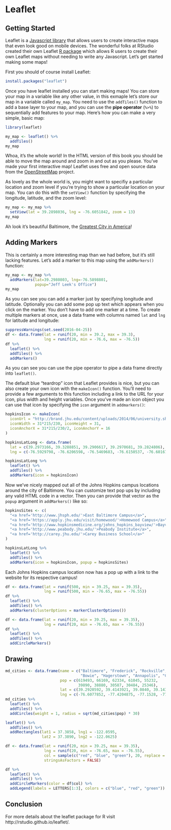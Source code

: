 # Leaflet

## Getting Started

Leaflet is a [Javascript library](http://leafletjs.com/) that allows users to
create interactive maps that even look good on mobile devices. The wonderful
folks at RStudio created their own Leaflet [R package](https://github.com/rstudio/leaflet)
which allows R users to create their own Leaflet maps without needing to write
any Javascript. Let's get started making some maps!

First you should of course install Leaflet:

```r
install.packages("leaflet")
```

Once you have leaflet installed you can start making maps! You can store your
map in a variable like any other value, in this exmaple let's store our map in
a variable called `my_map`. You need to use the `addTiles()` function to add
a base layer to your map, and you can use the **pipe operator** (`%>%`) to
sequentially add features to your map. Here's how you can make a very simple,
basic map:

```r
library(leaflet)

my_map <- leaflet() %>%
  addTiles()
my_map
```

Whoa, it's the whole world! In the HTML version of this book you should be able
to move the map around and zoom in and out as you please. You've made your first
interactive map! Leaflet uses free and open source data from the
[OpenStreetMap](https://www.openstreetmap.org/) project.

As lovely as the whole world is, you might want to specifiy a particular 
location and zoom level if you're trying to show a particular location on your
map. You can do this with the `setView()` function by specifying the longitude,
latitude, and the zoom level:

```r
my_map <- my_map %>%
  setView(lat = 39.2898036, lng = -76.6051842, zoom = 13)
my_map
```

Ah look it's beautiful Baltimore, the
[Greatest City in America](https://flic.kr/p/aQsDaT)! 

## Adding Markers

This is certainly a more
interesting map than we had before, but it's still lacking features. Let's add
a marker to this map using the `addMarkers()` function:

```r
my_map <- my_map %>%
  addMarkers(lat=39.2980803, lng=-76.5898801, 
             popup="Jeff Leek's Office")
my_map
```

As you can see you can add a marker just by specifying longitude and latitude.
Optionally you can add some pop up text which appears when you click on the
marker. You don't have to add one marker at a time. To create multiple markers
at once, use a data frame with columns named `lat` and `lng` for latitude and
longitude:

```r
suppressWarnings(set.seed(2016-04-25))
df <- data.frame(lat = runif(20, min = 39.2, max = 39.3),
                 lng = runif(20, min = -76.6, max = -76.5))
df %>% 
  leaflet() %>%
  addTiles() %>%
  addMarkers()
```

As you can see you can use the pipe operator to pipe a data frame directly into
`leaflet()`.

The default blue "teardrop" icon that Leaflet provides is nice, but you can also
create your own icon with the `makeIcon()` function. You'll need to provide a
few arguments to this function including a link to the URL for your icon, plus
width and height variables. Once you've made an icon object you can use that
icon by specifying the `icon` argument in `addmarkers()`:

```r
hopkinsIcon <- makeIcon(
  iconUrl = "http://brand.jhu.edu/content/uploads/2014/06/university.shield.small_.blue_.png",
  iconWidth = 31*215/230, iconHeight = 31,
  iconAnchorX = 31*215/230/2, iconAnchorY = 16
)

hopkinsLatLong <- data.frame(
  lat = c(39.2973166, 39.3288851, 39.2906617, 39.2970681, 39.2824806),
  lng = c(-76.5929798, -76.6206598, -76.5469683, -76.6150537, -76.6016766))

hopkinsLatLong %>% 
  leaflet() %>%
  addTiles() %>%
  addMarkers(icon = hopkinsIcon)
```

Now we've nicely mapped out all of the Johns Hopkins campus locations around the
city of Baltimore.
You can customize text pop ups by including any valid HTML code in a vector.
Then you can provide that vector as the `popup` argument in `addMarkers()` like
so:

```r
hopkinsSites <- c(
  "<a href='http://www.jhsph.edu/'>East Baltimore Campus</a>",
  "<a href='https://apply.jhu.edu/visit/homewood/'>Homewood Campus</a>",
  "<a href='http://www.hopkinsmedicine.org/johns_hopkins_bayview/'>Bayview Medical Center</a>",
  "<a href='http://www.peabody.jhu.edu/'>Peabody Institute</a>",
  "<a href='http://carey.jhu.edu/'>Carey Business School</a>"
)

hopkinsLatLong %>% 
  leaflet() %>%
  addTiles() %>%
  addMarkers(icon = hopkinsIcon, popup = hopkinsSites)
```

Each Johns Hopkins campus location now has a pop up with a link to the website
for its respective campus!



```r
df <- data.frame(lat = runif(500, min = 39.25, max = 39.35),
                 lng = runif(500, min = -76.65, max = -76.55))
df %>% 
  leaflet() %>%
  addTiles() %>%
  addMarkers(clusterOptions = markerClusterOptions())
```

```r
df <- data.frame(lat = runif(20, min = 39.25, max = 39.35),
                 lng = runif(20, min = -76.65, max = -76.55))
df %>% 
  leaflet() %>%
  addTiles() %>%
  addCircleMarkers()
```

## Drawing

```r
md_cities <- data.frame(name = c("Baltimore", "Frederick", "Rockville", "Gaithersburg", 
                                 "Bowie", "Hagerstown", "Annapolis", "College Park", "Salisbury", "Laurel"),
                        pop = c(619493, 66169, 62334, 61045, 55232,
                                39890, 38880, 30587, 30484, 25346),
                        lat = c(39.2920592, 39.4143921, 39.0840, 39.1434, 39.0068, 39.6418, 38.9784, 38.9897, 38.3607, 39.0993),
                        lng = c(-76.6077852, -77.4204875, -77.1528, -77.2014, -76.7791, -77.7200, -76.4922, -76.9378, -75.5994, -76.8483))
md_cities %>%
  leaflet() %>%
  addTiles() %>%
  addCircles(weight = 1, radius = sqrt(md_cities$pop) * 30)
```

```r
leaflet() %>%
  addTiles() %>%
  addRectangles(lat1 = 37.3858, lng1 = -122.0595, 
                lat2 = 37.3890, lng2 = -122.0625)
```

```r
df <- data.frame(lat = runif(20, min = 39.25, max = 39.35),
                 lng = runif(20, min = -76.65, max = -76.55),
                 col = sample(c("red", "blue", "green"), 20, replace = TRUE),
                 stringsAsFactors = FALSE)

df %>%
  leaflet() %>%
  addTiles() %>%
  addCircleMarkers(color = df$col) %>%
  addLegend(labels = LETTERS[1:3], colors = c("blue", "red", "green"))
```

## Conclusion

For more details about the leaflet package for R 
visit http://rstudio.github.io/leaflet/.

